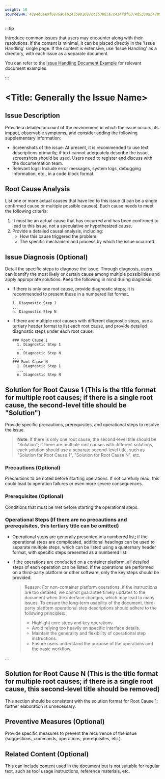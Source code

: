 ```yaml
---
weight: 10
sourceSHA: 4894d6ee9f6876a61b243b991087cc3b3083a7c424fdf0374d5300a347099774
---
```


:::tip

Introduce common issues that users may encounter along with their resolutions. If the content is minimal, it can be placed directly in the 'Issue Handling' single page. If the content is extensive, use 'Issue Handling' as a directory, with each issue as a separate document.

You can refer to the [Issue Handling Document Example](https://product-doc-guide.alauda.cn/template/trouble_shooting/example.html) for relevant document examples.

:::

# \<Title: Generally the Issue Name>

## Issue Description

Provide a detailed account of the environment in which the issue occurs, its impact, observable symptoms, and consider adding the following supplementary information:

- Screenshots of the issue: At present, it is recommended to use text descriptions primarily; if text cannot adequately describe the issue, screenshots should be used. Users need to register and discuss with the documentation team.
- Relevant logs: Include error messages, system logs, debugging information, etc., in a code block format.

## Root Cause Analysis

List one or more actual causes that have led to this issue (it can be a single confirmed cause or multiple possible causes). Each cause needs to meet the following criteria:

1. It must be an actual cause that has occurred and has been confirmed to lead to this issue, not a speculative or hypothesized cause.
2. Provide a detailed causal analysis, including:
   - How this cause triggered the problem.
   - The specific mechanism and process by which the issue occurred.

## Issue Diagnosis (Optional)

Detail the specific steps to diagnose the issue. Through diagnosis, users can identify the most likely or certain cause among multiple possibilities and apply appropriate solutions. Keep the following in mind during diagnosis:

- If there is only one root cause, provide diagnostic steps; it is recommended to present these in a numbered list format.

  ```
  1. Diagnostic Step 1
  ...
  n. Diagnostic Step N
  ```

- If there are multiple root causes with different diagnostic steps, use a tertiary header format to list each root cause, and provide detailed diagnostic steps under each root cause.
  ```
  ### Root Cause 1
    1. Diagnostic Step 1
    ...
    n. Diagnostic Step N
  ...
  ### Root Cause N
    1. Diagnostic Step 1
    ...
    n. Diagnostic Step N
  ```

## Solution for Root Cause 1 (This is the title format for multiple root causes; if there is a single root cause, the second-level title should be "Solution")

Provide specific precautions, prerequisites, and operational steps to resolve the issue.

> **Note**: If there is only one root cause, the second-level title should be "Solution"; if there are multiple root causes with different solutions, each solution should use a separate second-level title, such as "Solution for Root Cause 1", "Solution for Root Cause N", etc.

### Precautions (Optional)

Precautions to be noted before starting operations. If not carefully read, this could lead to operation failures or even more severe consequences.

### Prerequisites (Optional)

Conditions that must be met before starting the operational steps.

### Operational Steps (If there are no precautions and prerequisites, this tertiary title can be omitted)

- Operational steps are generally presented in a numbered list; if the operational steps are complicated, additional headings can be used to separate multiple steps, which can be listed using a quaternary header format, with specific steps presented as a numbered list.
- If the operations are conducted on a container platform, all detailed steps of each operation can be listed. If the operations are performed on a third-party platform or other software, only the key steps should be provided.

  > Reason: For non-container platform operations, if the instructions are too detailed, we cannot guarantee timely updates to the document when the interface changes, which may lead to many issues. To ensure the long-term usability of the document, third-party platform operational step descriptions should adhere to the following principles:
  >
  > - Highlight core steps and key operations.
  > - Avoid relying too heavily on specific interface details.
  > - Maintain the generality and flexibility of operational step instructions.
  > - Ensure users understand the purpose of the operations and the basic workflow.

...

## Solution for Root Cause N (This is the title format for multiple root causes; if there is a single root cause, this second-level title should be removed)

This section should be consistent with the solution format for Root Cause 1; further elaboration is unnecessary.

## Preventive Measures (Optional)

Provide specific measures to prevent the recurrence of the issue (suggestions, commands, operations, prerequisites, etc.).

## Related Content (Optional)

This can include content used in the document but is not suitable for regular text, such as tool usage instructions, reference materials, etc.
